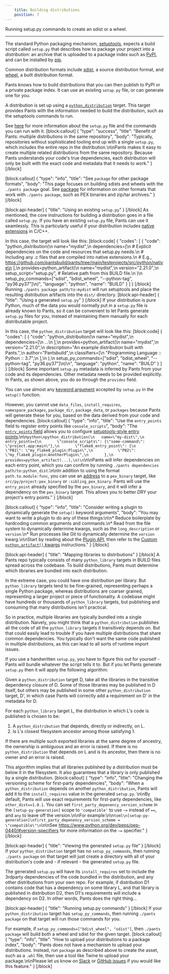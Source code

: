 ```yaml
---
    title: Building distributions
    position: 7
---
```


Running setup.py commands to create an sdist or a wheel.

---

The standard Python packaging mechanism, [setuptools](https://setuptools.readthedocs.io/), expects a build script called `setup.py` that describes how to package your project into a _distribution_: an archive that is uploaded to a package index such as [PyPI](https://pypi.org/), and can be installed by [pip](https://packaging.python.org/key_projects/#pip).

Common distribution formats include [sdist](https://packaging.python.org/glossary/#term-source-distribution-or-sdist), a source distribution format, and [wheel](https://packaging.python.org/glossary/#wheel), a built distribution format.

Pants knows how to build distributions that you can then publish to PyPI or a private package index. It can use an existing `setup.py` file, or can generate one for you.

A distribution is set up using a [`python_distribution`](doc:reference-python_distribution) target. This target provides Pants with the information needed to build the distribution, such as the setuptools commands to run.

See [here](https://packaging.python.org/tutorials/packaging-projects/) for more information about the `setup.py` file and the commands you can run with it.
[block:callout]
{
"type": "success",
"title": "Benefit of Pants: multiple distributions in the same repository",
"body": "Typically, repositories without sophisticated tooling end up with a single `setup.py`, which includes the entire repo in the distribution.\n\nPants makes it easy to create multiple related distributions from the same repository. Because Pants understands your code's true dependencies, each distribution will only be built with the exact code and metadata that it needs to work."
}
[/block]

[block:callout]
{
"type": "info",
"title": "See `package` for other package formats",
"body": "This page focuses on building sdists and wheels with the `./pants package` goal. See [package](doc:python-package-goal) for information on other formats that work with `./pants package`, such as PEX binaries and zip/tar archives."
}
[/block]

[block:api-header]
{
"title": "Using an existing `setup.py`"
}
[/block]
As mentioned, the core instructions for building a distribution goes in a file called `setup.py`. If you have an existing `setup.py` file, Pants can use it seamlessly. This is particularly useful if your distribution includes [native extensions](https://docs.python.org/3/extending/extending.html) in C/C++.

In this case, the target will look like this:
[block:code]
{
"codes": [
{
"code": "python_distribution(\n name=\"mydist\",\n dependencies=[\n # Explicit dependencies on the code and resources that setup.py needs.\n # Including any .c files that are compiled into native extensions.\n # E.g., https://github.com/pantsbuild/pants/tree/main/testprojects/src/python/native\n ],\n provides=python_artifact(\n name=\"mydist\",\n version=\"2.21.0\",\n setup_script=\"setup.py\", # Relative path from this BUILD file.\n )\n setup_py_commands=[\"sdist\", \"bdist_wheel\", \"--python-tag\", \"py36.py37\"]\n)",
"language": "python",
"name": "BUILD"
}
]
}
[/block]
Running `./pants package path/to:mydist` will run setuptools and place the resulting distribution artifacts into the `dist/` directory.
[block:api-header]
{
"title": "Using a generated `setup.py`"
}
[/block]
If your distribution is pure Python, much of the data you would normally put in a `setup.py` file is already known to Pants, so it can be convenient to let Pants generate `setup.py` files for you, instead of maintaining them manually for each distributable project.

In this case, the `python_distribution` target will look like this:
[block:code]
{
"codes": [
{
"code": "python_distribution(\n name=\"mydist\",\n dependencies=[\n ...\n ],\n provides=python_artifact(\n name=\"mydist\",\n version=\"2.21.0\",\n description=\"An example distribution built with Pants.\",\n author=\"Pantsbuild\",\n classifiers=[\n \"Programming Language :: Python :: 3.7\",\n ],\n ),\n setup_py_commands=[\"sdist\", \"bdist_wheel\", \"--python-tag\", \"py36.py37\"]\n)\n",
"language": "python",
"name": "BUILD"
}
]
}
[/block]
Some important `setup.py` metadata is inferred by Pants from your code and its dependencies. Other metadata needs to be provided explicitly. In Pants, as shown above, you do so through the `provides` field.

You can use almost any [keyword argument](https://packaging.python.org/guides/distributing-packages-using-setuptools/#setup-args) accepted by `setup.py` in the `setup()` function.

However, you cannot use `data_files`, `install_requires`, `namespace_packages`, `package_dir`, `package_data`, or `packages` because Pants will generate these for you, based on the data derived from your code and dependencies.
[block:callout]
{
"type": "info",
"title": "Use the `entry_points` field to register entry points like `console_scripts`",
"body": "The [`entry_points` field](doc:reference-python_distribution#codeentry_pointscode) allows you to configure [setuptools-style entry points](https://packaging.python.org/specifications/entry-points/#entry-points-specification):\n\n`python\npython_distribution(\n   name=\"my-dist\",\n   entry_points={\n       \"console_scripts\": {\"some-command\": \"project.app:main\"},\n       \"flake8_entry_point\": {\n           \"PB1\": \"my_flake8_plugin:Plugin\",\n           \"PB2\": \"my_flake8_plugin:AnotherPlugin\",\n       },\n   provides=python_artifact(...),\n)\n`\n\nPants will infer dependencies on each entry point, which you can confirm by running `./pants dependencies path/to:python_dist`.\n\nIn addition to using the format `path.to.module:func`, you can use an [address](doc:targets) to a `pex_binary` target, like `src/py/project:pex_binary` or `:sibling_pex_binary`. Pants will use the `entry_point` already specified by the `pex_binary`, and it will infer a dependency on the `pex_binary` target. This allows you to better DRY your project's entry points."
}
[/block]

[block:callout]
{
"type": "info",
"title": "Consider writing a plugin to dynamically generate the `setup()` keyword arguments",
"body": "You may want to write a plugin to do any of these things:\n\n* Reduce boilerplate by hardcoding common arguments and commands.\n* Read from the file system to dynamically determine kwargs, such as the `long_description` or `version`.\n\* Run processes like Git to dynamically determine the `version` kwarg.\n\nStart by reading about the [Plugin API](doc:plugins-overview), then refer to the [Custom `python_artifact()` kwargs](doc:plugins-setup-py) instructions."
}
[/block]

[block:api-header]
{
"title": "Mapping libraries to distributions"
}
[/block]
A Pants repo typically consists of many `python_library` targets in BUILD files spread across the codebase. To build distributions, Pants must determine which libraries are bundled into each distribution.

In the extreme case, you could have one distribution per library. But `python_library` targets tend to be fine-grained, representing perhaps a single Python package, whereas distributions are coarser grained, representing a larger project or piece of functionality. A codebase might have hundreds or thousands of `python_library` targets, but publishing and consuming that many distributions isn't practical.

So in practice, multiple libraries are typically bundled into a single distribution. Naively, you might think that a `python_distribution` publishes all the code of all the `python_library` targets it transitively depends on. But that could easily lead to trouble if you have multiple distributions that share common dependencies. You typically don't want the same code published in multiple distributions, as this can lead to all sorts of runtime import issues.

If you use a handwritten `setup.py`, you have to figure this out for yourself - Pants will bundle whatever the script tells it to. But if you let Pants generate `setup.py` then it will apply the following algorithm:

Given a `python_distribution` target D, take all the libraries in the transitive dependency closure of D. Some of those libraries may be published in D itself, but others may be published in some other `python_distribution` target, D', in which case Pants will correctly add a requirement on D' in the metadata for D.

For each `python_library` target L, the distribution in which L's code is published is chosen to be:

1. A `python_distribution` that depends, directly or indirectly, on L.
2. Is L's closest filesystem ancestor among those satisfying 1.

If there are multiple such exported libraries at the same degree of ancestry, the ownership
is ambiguous and an error is raised. If there is no `python_distribution` that depends on L
and is its ancestor, then there is no owner and an error is raised.

This algorithm implies that all libraries published by a distribution must be below it in the filesystem. It also guarantees that a library is only published by a single distribution.
[block:callout]
{
"type": "info",
"title": "Changing the versioning scheme for first-party dependencies",
"body": "When a `python_distribution` depends on another `python_distribution`, Pants will add it to the `install_requires` value in the generated `setup.py`. \n\nBy default, Pants will use exact requirements for first-party dependencies, like `other_dist==1.0.1`. You can set `first_party_depenency_version_scheme` in the `[setup-py-generation]` scope to `'compatible'` to use `~=` instead of `==`, and `any` to leave off the version.\n\nFor example:\n\n`toml\n[setup-py-generation]\nfirst_party_depenency_version_scheme = \"compatible\"\n`\n\nSee https://www.python.org/dev/peps/pep-0440/#version-specifiers for more information on the `~=` specifier."
}
[/block]

[block:api-header]
{
"title": "Viewing the generated `setup.py` file"
}
[/block]
If your `python_distribution` target has no `setup_py_commands`, then running `./pants package` on that target will just create a directory with all of your distribution's code and - if relevant - the generated `setup.py` file.

The generated `setup.py` will have its `install_requires` set to include the 3rdparty dependencies of the code bundled in the distribution, and any other distributions from your own repo. For example, if distribution D1 contains code that has a dependency on some library L, and that library is published in distribution D2, then D1's requirements will include a dependency on D2. In other words, Pants does the right thing...

[block:api-header]
{
"title": "Running setup.py commands"
}
[/block]
If your `python_distribution` target has `setup_py_commands`, then running `./pants package` on that target will run those commands for you.

For example, if `setup_py_commands=["bdist_wheel", "sdist"]`, then `./pants package` will build both a wheel and sdist for the given target.
[block:callout]
{
"type": "info",
"title": "How to upload your distributions to a package index",
"body": "Pants does not have a mechanism to upload your distributions. Instead, run `package` as described above to create the asset, such as a `.whl` file, then use a tool like Twine to upload your package.\n\nPlease let us know on [Slack](doc:community) or [GitHub issues](https://github.com/pantsbuild/pants/issues/new) if you would like this feature."
}
[/block]
